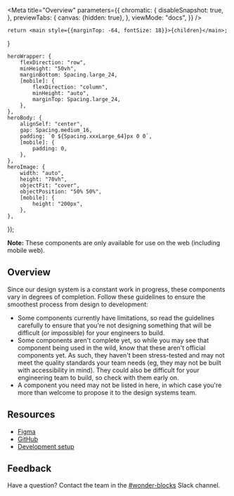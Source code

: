 


<Meta
    title="Overview"
    parameters={{
        chromatic: {
            disableSnapshot: true,
        },
        previewTabs: {
            canvas: {hidden: true},
        },
        viewMode: "docs",
    }}
/>

    return <main style={{marginTop: -64, fontSize: 18}}>{children}</main>;
}



    heroWrapper: {
        flexDirection: "row",
        minHeight: "50vh",
        marginBottom: Spacing.large_24,
        [mobile]: {
            flexDirection: "column",
            minHeight: "auto",
            marginTop: Spacing.large_24,
        },
    },
    heroBody: {
        alignSelf: "center",
        gap: Spacing.medium_16,
        padding: `0 ${Spacing.xxxLarge_64}px 0 0`,
        [mobile]: {
            padding: 0,
        },
    },
    heroImage: {
        width: "auto",
        height: "70vh",
        objectFit: "cover",
        objectPosition: "50% 50%",
        [mobile]: {
            height: "200px",
        },
    },
});

<View style={styles.heroWrapper}>
    <View style={styles.heroBody}>
        <Hero />
        <Caption style={{fontSize: 16, color: Color.offBlack64}}>
            <strong>Note:</strong> These components are only available for use
            on the web (including mobile web).
        </Caption>
        <Strut size={Spacing.large_24} />
    </View>
    <StyledImage
        alt="A illustration that shows multiple components."
        src="./wb-overview.png"
        style={styles.heroImage}
    />
</View>

## Overview

Since our design system is a constant work in progress, these components vary in
degrees of completion. Follow these guidelines to ensure the smoothest process
from design to development:

-   Some components currently have limitations, so read the guidelines carefully
    to ensure that you're not designing something that will be difficult (or
    impossible) for your engineers to build.
-   Some components aren't complete yet, so while you may see that component
    being used in the wild, know that these aren't official components yet. As
    such, they haven't been stress-tested and may not meet the quality standards
    your team needs (eg, they may not be built with accessibility in mind). They
    could also be difficult for your engineering team to build, so check with
    them early on.
-   A component you need may not be listed in here, in which case you're more
    than welcome to propose it to the design systems team.

## Resources

-   [Figma](https://www.figma.com/file/VbVu3h2BpBhH80niq101MHHE/Wonder-Blocks)
-   [GitHub](https://github.com/Khan/wonder-blocks#getting-started)
-   [Development setup](https://khanacademy.atlassian.net/wiki/spaces/WB/pages/100827261/Developing+Web+Wonder+Blocks)

## Feedback

Have a question? Contact the team in the
[#wonder-blocks](https://khanacademy.slack.com/archives/C8Z9DSKC7) Slack
channel.
